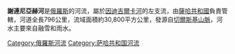 '''謝連尼亞赫河'''是[[俄羅斯|俄羅斯]]的河流，屬於[[因迪吉爾卡河|因迪吉爾卡河]]的左支流，由[[薩哈共和國|薩哈共和國]]負責管轄，河道全長796公里，流域面積約30,800平方公里，發源自[[切爾斯基山脈|切爾斯基山脈]]，河水主要來自融雪和雨水。

{{Russia-geo-stub}}

[[Category:俄羅斯河流|Category:俄羅斯河流]]
[[Category:萨哈共和国河流|Category:萨哈共和国河流]]